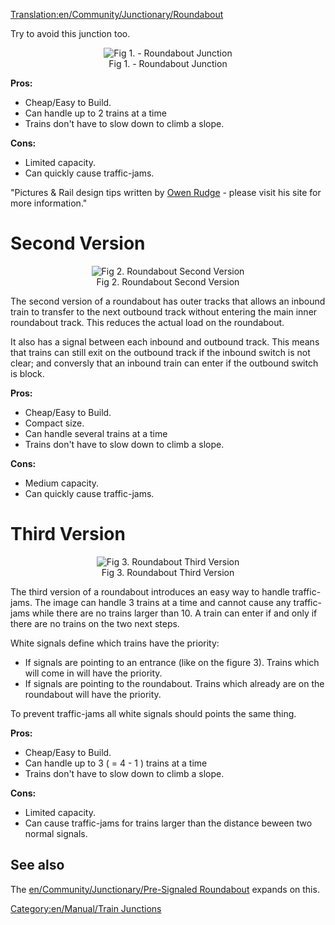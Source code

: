 [[Translation:en/Community/Junctionary/Roundabout]]
{{en/Community/Junctionary/Navigation}}

Try to avoid this junction too.

<center>[[File:en/Community/Junctionary/Roundabout.png|center|frame|Fig 1. - Roundabout Junction]]</center>


'''Pros:'''
*Cheap/Easy to Build.
*Can handle up to 2 trains at a time
*Trains don't have to slow down to climb a slope.
 
'''Cons:'''
*Limited capacity.
*Can quickly cause traffic-jams. 


"Pictures & Rail design tips written by [http://www.owenrudge.net/TT/ Owen Rudge] - please visit his site for more information."

[[Category:en/Manual/Train Junctions]]

=Second Version=
<center>[[File:en/Big-two-to-four-roundabout.png|center|frame|Fig 2. Roundabout Second Version]]</center>

The second version of a roundabout has outer tracks that allows an inbound train to transfer to the next outbound track without entering the main inner roundabout track. This reduces the actual load on the roundabout.

It also has a signal between each inbound and outbound track. This means that trains can still exit on the outbound track if the inbound switch is not clear; and conversly that an inbound train can enter if the outbound switch is block.

'''Pros:'''
*Cheap/Easy to Build.
*Compact size.
*Can handle several trains at a time
*Trains don't have to slow down to climb a slope.
 
'''Cons:'''
*Medium capacity.
*Can quickly cause traffic-jams.

=Third Version=
<center>[[File:en/Community/Junctionary/No-colide-roundabout-4w.png|center|frame|Fig 3. Roundabout Third Version]]</center>

The third version of a roundabout introduces an easy way to handle traffic-jams. The image can handle 3 trains at a time and cannot cause any traffic-jams while there are no trains larger than 10. A train can enter if and only if there are no trains on the two next steps.

White signals define which trains have the priority:
* If signals are pointing to an entrance (like on the figure 3). Trains which will come in will have the priority.
* If signals are pointing to the roundabout. Trains which already are on the roundabout will have the priority.

To prevent traffic-jams all white signals should points the same thing.


'''Pros:'''
*Cheap/Easy to Build.
*Can handle up to 3 ( = 4 - 1 ) trains at a time
*Trains don't have to slow down to climb a slope.
 
'''Cons:'''
*Limited capacity.
*Can cause traffic-jams for trains larger than the distance beween two normal signals.

== See also ==

The [[en/Community/Junctionary/Pre-Signaled Roundabout]] expands on this.